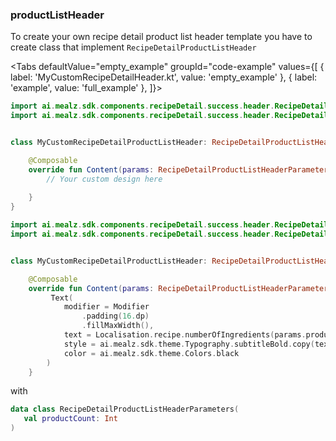 
### productListHeader

To create your own recipe detail product list header template you have to create class that implement `RecipeDetailProductListHeader`

<Tabs defaultValue="empty_example" groupId="code-example"
values={[
{ label: 'MyCustomRecipeDetailHeader.kt', value: 'empty_example' },
{ label: 'example', value: 'full_example' },
]}>
<TabItem value="empty_example">

```kotlin
import ai.mealz.sdk.components.recipeDetail.success.header.RecipeDetailProductListHeader
import ai.mealz.sdk.components.recipeDetail.success.header.RecipeDetailProductListHeaderParameters


class MyCustomRecipeDetailProductListHeader: RecipeDetailProductListHeader {

    @Composable
    override fun Content(params: RecipeDetailProductListHeaderParameters) {
        // Your custom design here 
       
    }
}
```
</TabItem>
<TabItem value="full_example">

```kotlin
import ai.mealz.sdk.components.recipeDetail.success.header.RecipeDetailProductListHeader
import ai.mealz.sdk.components.recipeDetail.success.header.RecipeDetailProductListHeaderParameters


class MyCustomRecipeDetailProductListHeader: RecipeDetailProductListHeader {

    @Composable
    override fun Content(params: RecipeDetailProductListHeaderParameters) {
         Text(
            modifier = Modifier
                .padding(16.dp)
                .fillMaxWidth(),
            text = Localisation.recipe.numberOfIngredients(params.productCount).localised,
            style = ai.mealz.sdk.theme.Typography.subtitleBold.copy(textAlign = TextAlign.Start),
            color = ai.mealz.sdk.theme.Colors.black
        )
    }
```
</TabItem>
</Tabs>

with 

```kotlin
data class RecipeDetailProductListHeaderParameters(
   val productCount: Int
)
```
